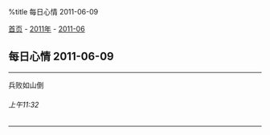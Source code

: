 %title 每日心情 2011-06-09

[[../../../index|首页]] - [[../index|2011年]] - [[index|2011-06]]
==每日心情 2011-06-09==
----
兵败如山倒
======上午11:32======
----
